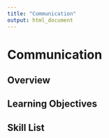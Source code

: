 ```yaml
---
title: "Communication"
output: html_document
---
```


# Communication

## Overview

## Learning Objectives

## Skill List
